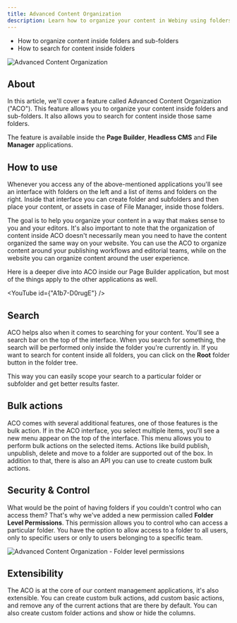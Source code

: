 ```yaml
---
title: Advanced Content Organization
description: Learn how to organize your content in Webiny using folders.
---
```



<Alert type="success" title="What You’ll Learn">

- How to organize content inside folders and sub-folders
- How to search for content inside folders

</Alert>

![Advanced Content Organization](./assets/aco.png)

## About

In this article, we'll cover a feature called Advanced Content Organization ("ACO"). This feature allows you to organize your content inside folders and sub-folders. It also allows you to search for content inside those same folders. 

The feature is available inside the **Page Builder**, **Headless CMS** and **File Manager** applications.

## How to use

Whenever you access any of the above-mentioned applications you'll see an interface with folders on the left and a list of items and folders on the right. Inside that interface you can create folder and subfolders and then place your content, or assets in case of File Manager, inside those folders. 

The goal is to help you organize your content in a way that makes sense to you and your editors. It's also important to note that the organization of content inside ACO doesn't necessarily mean you need to have the content organized the same way on your website. You can use the ACO to organize content around your publishing workflows and editorial teams, while on the website you can organize content around the user experience.

Here is a deeper dive into ACO inside our Page Builder application, but most of the things apply to the other applications as well.

<YouTube id={"A1b7-D0rugE"} />

## Search

ACO helps also when it comes to searching for your content. You'll see a search bar on the top of the interface. When you search for something, the search will be performed only inside the folder you're currently in. If you want to search for content inside all folders, you can click on the **Root** folder button in the folder tree.

This way you can easily scope your search to a particular folder or subfolder and get better results faster.

## Bulk actions

ACO comes with several additional features, one of those features is the bulk action. If in the ACO interface, you select multiple items, you'll see a new menu appear on the top of the interface. This menu allows you to perform bulk actions on the selected items. Actions like build publish, unpublish, delete and move to a folder are supported out of the box. In addition to that, there is also an API you can use to create custom bulk actions. 

## Security & Control

What would be the point of having folders if you couldn't control who can access them? That's why we've added a new permission called **Folder Level Permissions**. This permission allows you to control who can access a particular folder. You have the option to allow access to a folder to all users, only to specific users or only to users belonging to a specific team.

![Advanced Content Organization - Folder level permissions](./assets/flp.png)

## Extensibility

The ACO is at the core of our content management applications, it's also extensible. You can create custom bulk actions, add custom basic actions, and remove any of the current actions that are there by default. You can also create custom folder actions and show or hide the columns. 